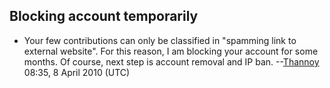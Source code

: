 == Blocking account temporarily ==

* Your few contributions can only be classified in "spamming link to external website". For this reason, I am blocking your account for some months. Of course, next step is account removal and IP ban. --[[User:Thannoy|Thannoy]] 08:35, 8 April 2010 (UTC)